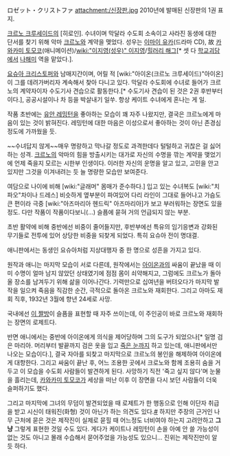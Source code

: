 ロゼット・クリストファ
attachment:/신장판.jpg
2010년에 발매된 신장판의 1권 표지.

[[크르노 크루세이드]]의 [히로인]. 수녀이며 막달라 수도회 소속이고 사라진 동생에 대한 단서를 찾기 위해 악마 [[크르노]]와 계약을 맺었다. 성우는 [[이마이 유카]](드라마 CD), 故 [[카와카미 토모코]](애니메이션)/[[wiki:"이지영(성우)" 이지영]]/[[힐러리 해그]][* 셋 다 [[학교괴담]]에서 [[나해미]] 역을 맡았다.].

[[요슈아 크리스토퍼]]와 남매지간이며, 어릴 적 [wiki:"아이온(크르노 크루세이드)"아이온]이 그를 데려가버리자 계속해서 찾아 다니고 있다. 막달라 수도회에 수녀로 들어가 크르노의 계약자이자 수도기사 견습으로 활동한다.[* 수도기사 견습이 된 것은 2권 후반부터이다.], 공공시설이나 차 등을 박살내기 일쑤. 항상 케이트 수녀에게 혼나는 게 일.

작품 초반에는 [[유안 레밍턴]]을 좋아하는 모습이 꽤 자주 나왔지만, 결국은 크르노에게 마음이 있는 것이 밝혀진다. 레밍턴에 대한 마음은 이성으로서 좋아하는 것이 아닌 존경심 정도에 가까웠을 듯.

~~수녀답지 않게~~매우 명랑하고 막나갈 정도로 과격한데다 털털하고 귀찮은 걸 싫어하는 성격. [[크르노]]의 악마의 힘을 방출시키는 대가로 자신의 수명을 깎는 계약을 맺었기에 언제 죽을지 모르는 시한부 인생이다. 이러한 자신의 운명을 알고 있고, 고민을 안고 있지만 그것을 이겨내려는 듯 늘 명량한 모습만 보여준다.

여담으로 나이에 비해 [wiki:"글래머" 몸매가 준수하다.] 입고 있는 수녀복도 [wiki:"치파오"차이나 드레스] 비슷하게 옆부분이 파여있어 다리 라인이 그대로 들어나고 가슴도 큰 편이라 극중 [wiki:"아즈마리아 헨드릭" 아즈마리아]가 보고 부러워하는 장면도 있을 정도. 다만 작품이 작품이다보니(...) 슬픔에 묻혀 거의 언급되지 않는 부분.

초반 활약에 비해 중반에선 비중이 줄어들지만, 후반부에선 특유의 임기응변과 강화된 무기들로 전투에 있어 상당한 비중을 되찾게 되었다. 특히 요슈아 전이 명대결.  

애니판에서는 동생인 요슈아처럼 지상대행자 중 한 명으로 성흔을 가지고 있다. 

원작과 애니는 마지막 모습이 서로 다른데, 원작에서는 [[아이온]]과의 싸움이 끝났을 때 이미 수명이 얼마 남지 않았던 상태였기에 점점 몸이 쇠약해지고, 그럼에도 크르노가 돌아올 장소를 남겨두기 위해 삶을 이어나간다. 기력만으로 십여년을 버텨오다가 마지막 발작을 일으켜 죽음을 직감한 순간, 극적으로 돌아온 크르노와 재회한다. 그리고 아마도 재회 직후, 1932년 3월에 향년 24세로 사망. 

국내에선 [http://www.rigvedawiki.net/r1/pds/Rosette_Christopher.jpg 이 짤방]이 슬픔을 표현할 때 자주 쓰이는데, 이 주인공이 바로 크르노와 재회하는 장면의 로제트다.

반면 애니에서는 중반에 아이온에게 의식을 제어당하며 그의 도구가 되었으나[* 일명 검은 마리아. 머리부터 발끝까지 검은 옷을 입고 [[죽은 눈]]까지 하고 있는데, 애니판에서만 나오는 모습이다.], 결국 자아를 되찾고 마지막으로 크르노의 봉인을 해제하여 아이온에게 대항한다. 그리고 싸움이 끝난 후, 어느 조용한 곳에서 크로노와 함께 조용히 숨을 거두고 이 모습을 수도회 사람들이 발견하게 된다. 사망하기 직전 '죽고 싶지 않다'며 눈물을 흘리는데, [[카와카미 토모코]]가 세상을 떠난 이후 이 장면을 다시 보던 사람들이 더욱 슬퍼하기도 했다. 

그리고 마지막에 그녀의 무덤이 발견되었을 때 로제트가 한 행동으로 인해 이단자 취급을 받고 시신이 태워진(화형) 것이 아닌가 하는 의견도 있다.[http://blog.naver.com/pyodock?Redirect=Log&logNo=40026049075 #] 하지만 주장의 근거인 나무 근처에 묻은 것은 제작진이 실제로 묻힐 때 어느정도 너비여야 하는지 고려안하고 '''그냥''' 그렇게 표현한 것일 수도 있다. 게다가 케이트나 레밍턴이 손을 아예 안 쓸 가능성이 없는 것도 아니고 몰래 수습해서 묻어주었을 가능성도 있으니… 진위는 제작진만이 알 듯 하다.
